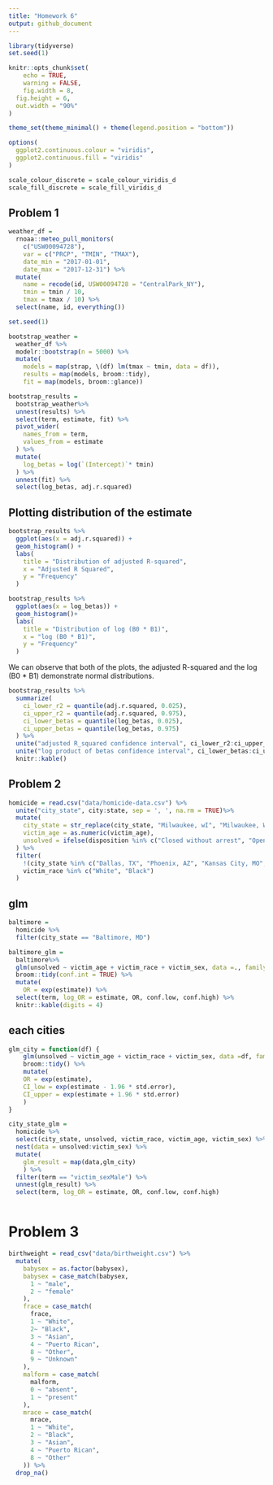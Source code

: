 ```yaml
---
title: "Homework 6"
output: github_document
---
```


```r
library(tidyverse)
set.seed(1)

knitr::opts_chunk$set(
	echo = TRUE,
	warning = FALSE,
	fig.width = 8, 
  fig.height = 6,
  out.width = "90%"
)

theme_set(theme_minimal() + theme(legend.position = "bottom"))

options(
  ggplot2.continuous.colour = "viridis",
  ggplot2.continuous.fill = "viridis"
)

scale_colour_discrete = scale_colour_viridis_d
scale_fill_discrete = scale_fill_viridis_d
```
## Problem 1
```r
weather_df = 
  rnoaa::meteo_pull_monitors(
    c("USW00094728"),
    var = c("PRCP", "TMIN", "TMAX"), 
    date_min = "2017-01-01",
    date_max = "2017-12-31") %>%
  mutate(
    name = recode(id, USW00094728 = "CentralPark_NY"),
    tmin = tmin / 10,
    tmax = tmax / 10) %>%
  select(name, id, everything())
```

```r
set.seed(1)

bootstrap_weather = 
  weather_df %>%   
  modelr::bootstrap(n = 5000) %>% 
  mutate(
    models = map(strap, \(df) lm(tmax ~ tmin, data = df)),
    results = map(models, broom::tidy),
    fit = map(models, broom::glance))
```

```r
bootstrap_results = 
  bootstrap_weather%>%
  unnest(results) %>% 
  select(term, estimate, fit) %>% 
  pivot_wider(
    names_from = term,
    values_from = estimate
  ) %>% 
  mutate(
    log_betas = log(`(Intercept)`* tmin)
  ) %>% 
  unnest(fit) %>% 
  select(log_betas, adj.r.squared)
```
## Plotting distribution of the estimate
```r
bootstrap_results %>% 
  ggplot(aes(x = adj.r.squared)) + 
  geom_histogram() + 
  labs(
    title = "Distribution of adjusted R-squared",
    x = "Adjusted R Squared",
    y = "Frequency"
  )

bootstrap_results %>% 
  ggplot(aes(x = log_betas)) +
  geom_histogram()+
  labs(
    title = "Distribution of log (B0 * B1)",
    x = "log (B0 * B1)",
    y = "Frequency"
  )
```
We can observe that both of the plots, the adjusted R-squared and the log (B0 * B1) demonstrate normal distributions. 

```r
bootstrap_results %>%
  summarize(
    ci_lower_r2 = quantile(adj.r.squared, 0.025), 
    ci_upper_r2 = quantile(adj.r.squared, 0.975),
    ci_lower_betas = quantile(log_betas, 0.025), 
    ci_upper_betas = quantile(log_betas, 0.975)
  ) %>% 
  unite("adjusted R_squared confidence interval", ci_lower_r2:ci_upper_r2, sep = ", ") %>% 
  unite("log product of betas confidence interval", ci_lower_betas:ci_upper_betas, sep = ", ") %>% 
  knitr::kable()
```
## Problem 2

```r
homicide = read.csv("data/homicide-data.csv") %>% 
  unite("city_state", city:state, sep = ', ', na.rm = TRUE)%>% 
  mutate(
    city_state = str_replace(city_state, "Milwaukee, wI", "Milwaukee, WI"),
    victim_age = as.numeric(victim_age),
    unsolved = ifelse(disposition %in% c("Closed without arrest", "Open/No arrest"), 0, 1)
  ) %>% 
  filter(
    !(city_state %in% c("Dallas, TX", "Phoenix, AZ", "Kansas City, MO", "Tulsa, AL")),
    victim_race %in% c("White", "Black")
  )
```

## glm
```r
baltimore =
  homicide %>% 
  filter(city_state == "Baltimore, MD") 

baltimore_glm = 
  baltimore%>% 
  glm(unsolved ~ victim_age + victim_race + victim_sex, data =., family = binomial()) %>% 
  broom::tidy(conf.int = TRUE) %>% 
  mutate(
    OR = exp(estimate)) %>% 
  select(term, log_OR = estimate, OR, conf.low, conf.high) %>% 
  knitr::kable(digits = 4)

```
## each cities
```r
glm_city = function(df) {
    glm(unsolved ~ victim_age + victim_race + victim_sex, data =df, family = binomial()) %>%
    broom::tidy() %>%
    mutate(
    OR = exp(estimate),
    CI_low = exp(estimate - 1.96 * std.error),
    CI_upper = exp(estimate + 1.96 * std.error)
    )
}

city_state_glm = 
  homicide %>% 
  select(city_state, unsolved, victim_race, victim_age, victim_sex) %>% 
  nest(data = unsolved:victim_sex) %>% 
  mutate(
    glm_result = map(data,glm_city)
    ) %>%
  filter(term == "victim_sexMale") %>% 
  unnest(glm_result) %>% 
  select(term, log_OR = estimate, OR, conf.low, conf.high)



```

# Problem 3
```r
birthweight = read_csv("data/birthweight.csv") %>% 
  mutate(
    babysex = as.factor(babysex),
    babysex = case_match(babysex,
      1 ~ "male",
      2 ~ "female"
    ),
    frace = case_match(
      frace,
      1 ~ "White",
      2~ "Black",
      3 ~ "Asian", 
      4 ~ "Puerto Rican",
      8 ~ "Other",
      9 ~ "Unknown"
    ),
    malform = case_match(
      malform,
      0 ~ "absent",
      1 ~ "present"
    ),
    mrace = case_match(
      mrace,
      1 ~ "White",
      2 ~ "Black",
      3 ~ "Asian",
      4 ~ "Puerto Rican",
      8 ~ "Other"
    )) %>% 
  drop_na()
```

